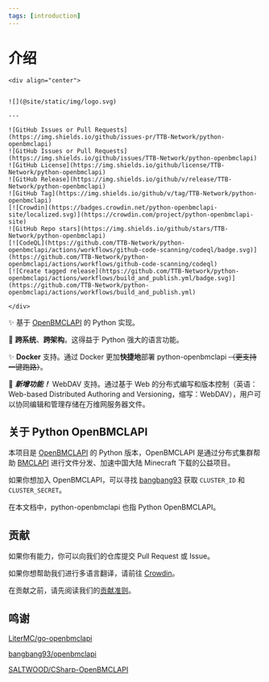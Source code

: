 ```yaml
---
tags: [introduction]
---
```


# 介绍

```mdx-code-block
<div align="center">


![](@site/static/img/logo.svg)

---

![GitHub Issues or Pull Requests](https://img.shields.io/github/issues-pr/TTB-Network/python-openbmclapi)
![GitHub Issues or Pull Requests](https://img.shields.io/github/issues/TTB-Network/python-openbmclapi)
![GitHub License](https://img.shields.io/github/license/TTB-Network/python-openbmclapi)
![GitHub Release](https://img.shields.io/github/v/release/TTB-Network/python-openbmclapi)
![GitHub Tag](https://img.shields.io/github/v/tag/TTB-Network/python-openbmclapi)
[![Crowdin](https://badges.crowdin.net/python-openbmclapi-site/localized.svg)](https://crowdin.com/project/python-openbmclapi-site)
![GitHub Repo stars](https://img.shields.io/github/stars/TTB-Network/python-openbmclapi)
[![CodeQL](https://github.com/TTB-Network/python-openbmclapi/actions/workflows/github-code-scanning/codeql/badge.svg)](https://github.com/TTB-Network/python-openbmclapi/actions/workflows/github-code-scanning/codeql)
[![Create tagged release](https://github.com/TTB-Network/python-openbmclapi/actions/workflows/build_and_publish.yml/badge.svg)](https://github.com/TTB-Network/python-openbmclapi/actions/workflows/build_and_publish.yml)

</div>
```

✨ 基于 [OpenBMCLAPI](https://github.com/bangbang93/openbmclapi) 的 Python 实现。

🎨 **跨系统**、**跨架构**。这得益于 Python 强大的语言功能。

✨ **Docker** 支持。通过 Docker 更加**快捷地**部署 python-openbmclapi ~~（更支持一键跑路）~~。

🎉 __*新增功能！*__ WebDAV 支持。通过基于 Web 的分布式编写和版本控制（英语：Web-based Distributed Authoring and Versioning，缩写：WebDAV），用户可以协同编辑和管理存储在万维网服务器文件。

## 关于 Python OpenBMCLAPI

本项目是 [OpenBMCLAPI](https://github.com/bangbang93/openbmclapi) 的 Python 版本，OpenBMCLAPI 是通过分布式集群帮助 [BMCLAPI](https://bmclapidoc.bangbang93.com/) 进行文件分发、加速中国大陆 Minecraft 下载的公益项目。

如果你想加入 OpenBMCLAPI，可以寻找 [bangbang93](https://github.com/bangbang93) 获取 `CLUSTER_ID` 和 `CLUSTER_SECRET`。

在本文档中，python-openbmclapi 也指 Python OpenBMCLAPI。

## 贡献

如果你有能力，你可以向我们的仓库提交 Pull Request 或 Issue。

如果你想帮助我们进行多语言翻译，请前往 [Crowdin](https://translate.bugungu.top)。

在贡献之前，请先阅读我们的[贡献准则](https://github.com/TTB-Network/python-openbmclapi/blob/master/CONTRIBUTING.md)。

## 鸣谢

[LiterMC/go-openbmclapi](https://github.com/LiterMC/go-openbmclapi)

[bangbang93/openbmclapi](https://github.com/bangbang93/openbmclapi)

[SALTWOOD/CSharp-OpenBMCLAPI](https://github.com/SALTWOOD/CSharp-OpenBMCLAPI)
